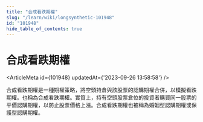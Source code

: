 ```yaml
---
title: "合成看跌期權"
slug: "/learn/wiki/longsynthetic-101948"
id: "101948"
hide_table_of_contents: true
---
```



# 合成看跌期權

<ArticleMeta id={101948} updatedAt={'2023-09-26 13:58:58'} />
<div className='border-solid border-b border-t-0 my-4 border-[var(--ifm-color-gray-300)]' />

合成看跌期權是一種期權策略，將空頭持倉與該股票的認購期權合併，以模擬看跌期權。也稱為合成看跌期權。實質上，持有空頭股票倉位的投資者購買同一股票的平價認購期權，以防止股票價格上漲。合成看跌期權也被稱為婚姻型認購期權或保護型認購期權。
